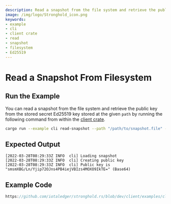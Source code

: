 ```yaml
---
description: Read a snapshot from the file system and retrieve the public key from the stored secret Ed25519 key
image: /img/logo/Stronghold_icon.png
keywords:
- example
- cli
- client crate
- read
- snapshot
- filesystem
- Ed25519
---
```

# Read a Snapshot From Filesystem

## Run the Example

You can read a snapshot from the file system and retrieve the public key from the stored secret Ed25519 key stored at
the given `path` by running the following command from within the
[client crate](https://github.com/iotaledger/stronghold.rs/tree/dev/client).

```bash
cargo run --example cli read-snapshot --path "/path/to/snapshot.file" --client-path "client-path-0" --vault-path "vault-path" --record-path "record-path" --key "passphrase"
```

## Expected Output

```plaintext
[2022-03-28T08:29:33Z INFO  cli] Loading snapshot
[2022-03-28T08:29:33Z INFO  cli] Creating public key
[2022-03-28T08:29:33Z INFO  cli] Public key is "smsmXBG/Ln/Yjip72OJns4PB4iejVBIzs4MOXO9IkTE=" (Base64)
```

## Example Code

```rust reference
https://github.com/iotaledger/stronghold.rs/blob/dev/client/examples/cli/main.rs#L378-L405
```